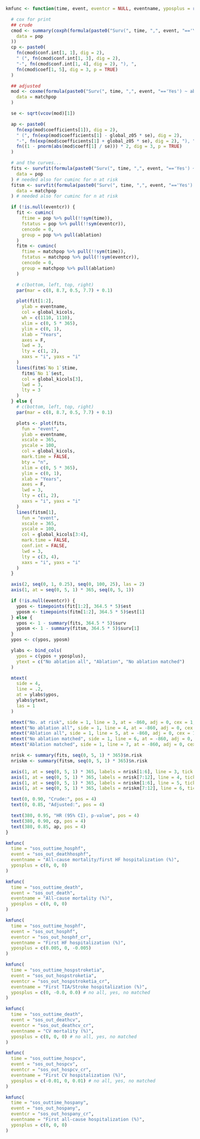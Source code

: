 ```r

kmfunc <- function(time, event, eventcr = NULL, eventname, yposplus = rep(0, 3)) {

  # cox for print
  ## crude
  cmod <- summary(coxph(formula(paste0("Surv(", time, ",", event, "=='Yes') ~ ablation")),
    data = pop
  ))
  cp <- paste0(
    fn(cmod$conf.int[1, 1], dig = 2),
    " (", fn(cmod$conf.int[1, 3], dig = 2),
    "-", fn(cmod$conf.int[1, 4], dig = 2), "), ",
    fn(cmod$coef[1, 5], dig = 3, p = TRUE)
  )

  ## adjusted
  mod <- coxme(formula(paste0("Surv(", time, ",", event, "=='Yes') ~ ablation + (1 | par)")),
    data = matchpop
  )

  se <- sqrt(vcov(mod)[1])

  ap <- paste0(
    fn(exp(mod$coefficients[1]), dig = 2),
    " (", fn(exp(mod$coefficients[1] - global_z05 * se), dig = 2),
    "-", fn(exp(mod$coefficients[1] + global_z05 * se), dig = 2), "), ",
    fn((1 - pnorm(abs(mod$coeff[1] / se))) * 2, dig = 3, p = TRUE)
  )

  # and the curves...
  fits <- survfit(formula(paste0("Surv(", time, ",", event, "=='Yes') ~ ablation")),
    data = pop
  ) # needed also for cuminc for n at risk
  fitsm <- survfit(formula(paste0("Surv(", time, ",", event, "=='Yes') ~ ablation")),
    data = matchpop
  ) # needed also for cuminc for n at risk

  if (!is.null(eventcr)) {
    fit <- cuminc(
      ftime = pop %>% pull(!!sym(time)),
      fstatus = pop %>% pull(!!sym(eventcr)),
      cencode = 0,
      group = pop %>% pull(ablation)
    )
    fitm <- cuminc(
      ftime = matchpop %>% pull(!!sym(time)),
      fstatus = matchpop %>% pull(!!sym(eventcr)),
      cencode = 0,
      group = matchpop %>% pull(ablation)
    )

    # c(bottom, left, top, right)
    par(mar = c(8, 8.7, 0.5, 7.7) + 0.1)

    plot(fit[1:2],
      ylab = eventname,
      col = global_kicols,
      wh = c(1110, 1110),
      xlim = c(0, 5 * 365),
      ylim = c(0, 1),
      xlab = "Years",
      axes = F,
      lwd = 3,
      lty = c(1, 2),
      xaxs = "i", yaxs = "i"
    )
    lines(fitm$`No 1`$time,
      fitm$`No 1`$est,
      col = global_kicols[3],
      lwd = 3,
      lty = 3
    )
  } else {
    # c(bottom, left, top, right)
    par(mar = c(8, 8.7, 0.5, 7.7) + 0.1)

    plots <- plot(fits,
      fun = "event",
      ylab = eventname,
      xscale = 365,
      yscale = 100,
      col = global_kicols,
      mark.time = FALSE,
      bty = "n",
      xlim = c(0, 5 * 365),
      ylim = c(0, 1),
      xlab = "Years",
      axes = F,
      lwd = 3,
      lty = c(1, 2),
      xaxs = "i", yaxs = "i"
    )
    lines(fitsm[1],
      fun = "event",
      xscale = 365,
      yscale = 100,
      col = global_kicols[3:4],
      mark.time = FALSE,
      conf.int = FALSE,
      lwd = 3,
      lty = c(3, 4),
      xaxs = "i", yaxs = "i"
    )
  }

  axis(2, seq(0, 1, 0.25), seq(0, 100, 25), las = 2)
  axis(1, at = seq(0, 5, 1) * 365, seq(0, 5, 1))

  if (!is.null(eventcr)) {
    ypos <- timepoints(fit[1:2], 364.5 * 5)$est
    yposm <- timepoints(fitm[1:2], 364.5 * 5)$est[1]
  } else {
    ypos <- 1 - summary(fits, 364.5 * 5)$surv
    yposm <- 1 - summary(fitsm, 364.5 * 5)$surv[1]
  }
  ypos <- c(ypos, yposm)

  ylabs <- bind_cols(
    ypos = c(ypos + yposplus),
    ytext = c("No ablation all", "Ablation", "No ablation matched")
  )

  mtext(
    side = 4,
    line = .2,
    at = ylabs$ypos,
    ylabs$ytext,
    las = 1
  )

  mtext("No. at risk", side = 1, line = 3, at = -860, adj = 0, cex = 1, font = 2)
  mtext("No ablation all", side = 1, line = 4, at = -860, adj = 0, cex = 1)
  mtext("Ablation all", side = 1, line = 5, at = -860, adj = 0, cex = 1)
  mtext("No ablation matched", side = 1, line = 6, at = -860, adj = 0, cex = 1)
  mtext("Ablation matched", side = 1, line = 7, at = -860, adj = 0, cex = 1)

  nrisk <- summary(fits, seq(0, 5, 1) * 365)$n.risk
  nriskm <- summary(fitsm, seq(0, 5, 1) * 365)$n.risk

  axis(1, at = seq(0, 5, 1) * 365, labels = nrisk[1:6], line = 3, tick = FALSE, cex.axis = 1)
  axis(1, at = seq(0, 5, 1) * 365, labels = nrisk[7:12], line = 4, tick = FALSE, cex.axis = 1)
  axis(1, at = seq(0, 5, 1) * 365, labels = nriskm[1:6], line = 5, tick = FALSE, cex.axis = 1)
  axis(1, at = seq(0, 5, 1) * 365, labels = nriskm[7:12], line = 6, tick = FALSE, cex.axis = 1)

  text(0, 0.90, "Crude:", pos = 4)
  text(0, 0.85, "Adjusted:", pos = 4)

  text(380, 0.95, "HR (95% CI), p-value", pos = 4)
  text(380, 0.90, cp, pos = 4)
  text(380, 0.85, ap, pos = 4)
}
```

```r
kmfunc(
  time = "sos_outtime_hosphf",
  event = "sos_out_deathhosphf",
  eventname = "All-cause mortality/first HF hospitalization (%)",
  yposplus = c(0, 0, 0)
)
```

```r
kmfunc(
  time = "sos_outtime_death",
  event = "sos_out_death",
  eventname = "All-cause mortality (%)",
  yposplus = c(0, 0, 0)
)
```

```r
kmfunc(
  time = "sos_outtime_hosphf",
  event = "sos_out_hosphf",
  eventcr = "sos_out_hosphf_cr",
  eventname = "First HF hospitalization (%)",
  yposplus = c(0.005, 0, -0.005)
)
```

```r
kmfunc(
  time = "sos_outtime_hospstroketia",
  event = "sos_out_hospstroketia",
  eventcr = "sos_out_hospstroketia_cr",
  eventname = "First TIA/Stroke hospitalization (%)",
  yposplus = c(0, -0.0, 0.0) # no all, yes, no matched
)
```

```r
kmfunc(
  time = "sos_outtime_death",
  event = "sos_out_deathcv",
  eventcr = "sos_out_deathcv_cr",
  eventname = "CV mortality (%)",
  yposplus = c(0, 0, 0) # no all, yes, no matched
)
```

```r
kmfunc(
  time = "sos_outtime_hospcv",
  event = "sos_out_hospcv",
  eventcr = "sos_out_hospcv_cr",
  eventname = "First CV hospitalization (%)",
  yposplus = c(-0.01, 0, 0.01) # no all, yes, no matched
)
```

```r
kmfunc(
  time = "sos_outtime_hospany",
  event = "sos_out_hospany",
  eventcr = "sos_out_hospany_cr",
  eventname = "First all-cause hospitalization (%)",
  yposplus = c(0, 0, 0)
)
```

